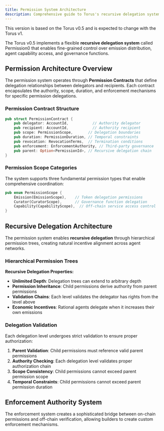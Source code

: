 ```yaml
---
title: Permission System Architecture
description: Comprehensive guide to Torus's recursive delegation system, emission permissions, and control distribution mechanisms.
---
```



<Aside type="note" title="Version notice">
This version is based on the Torus v0.5 and is expected to change with the Torus v1.
</Aside>

The Torus v0.5 implements a flexible **recursive delegation system** called Permission0 that enables fine-grained control over emission distribution, agent capability access, and governance functions. 

## Permission Architecture Overview

The permission system operates through **Permission Contracts** that define delegation relationships between delegators and recipients. Each contract encapsulates the authority, scope, duration, and enforcement mechanisms for specific permission delegations.

### Permission Contract Structure

```rust
pub struct PermissionContract {
    pub delegator: AccountId,           // Authority delegator
    pub recipient: AccountId,           // Authority recipient
    pub scope: PermissionScope,       // Delegation boundaries
    pub duration: PermissionDuration, // Temporal constraints
    pub revocation: RevocationTerms,  // Termination conditions
    pub enforcement: EnforcementAuthority, // Third-party governance
    pub parent: Option<PermissionId>, // Recursive delegation chain
}
```

### Permission Scope Categories

The system supports three fundamental permission types that enable comprehensive coordination:

```rust
pub enum PermissionScope {
    Emission(EmissionScope),    // Token delegation permissions
    Curator(CuratorScope),      // Governance function delegation
    Capability(CapabilityScope),  // Off-chain service access control
}
```

## Recursive Delegation Architecture

The permission system enables **recursive delegation** through hierarchical permission trees, creating natural incentive alignment across agent networks.

### Hierarchical Permission Trees

**Recursive Delegation Properties:**
- **Unlimited Depth**: Delegation trees can extend to arbitrary depth
- **Permission Inheritance**: Child permissions derive authority from parent permissions
- **Validation Chains**: Each level validates the delegator has rights from the level above
- **Economic Incentives**: Rational agents delegate when it increases their own emissions

### Delegation Validation

Each delegation level undergoes strict validation to ensure proper authorization:

1. **Parent Validation**: Child permissions must reference valid parent permissions
2. **Authority Checking**: Each delegation level validates proper authorization chain
3. **Scope Consistency**: Child permissions cannot exceed parent permission scope
4. **Temporal Constraints**: Child permissions cannot exceed parent permission duration

## Enforcement Authority System

The enforcement system creates a sophisticated bridge between on-chain permissions and off-chain verification, allowing builders to create custom enforcement mechanisms.